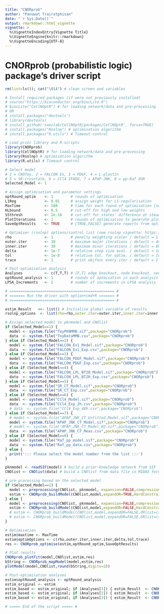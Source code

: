 ```yaml
---
title: "CNORprob"
author: "Panuwat Trairatphisan"
date: "`r Sys.Date()`"
output: rmarkdown::html_vignette
vignette: >
  %\VignetteIndexEntry{Vignette Title}
  %\VignetteEngine{knitr::rmarkdown}
  %\VignetteEncoding{UTF-8}
---
```


# CNORprob (probabilistic logic) package's driver script

```r

rm(list=ls()); cat("\014") # clean screen and variables 

# Install required packages (if were not previously installed)
# source("https://bioconductor.org/biocLite.R") 
# biocLite("CellNOptR") # for loading network/data and pre-processing
# OR
# install.packages("devtools")
# library(devtools)
# install_github('saezlab/CellNOptR/packages/CellNOptR', force=TRUE)
# install.packages("Rsolnp") # optimisation algorithm
# install.packages("R.utils") # Timeout control

# Load prior library and R-scripts
library(CNORprob)
library(CellNOptR) # for loading network/data and pre-processing
library(Rsolnp) # optimisation algorithm
library(R.utils) # Timeout control

# Select model
# 1 = CNOToy, 2 = FALCON Ex, 3 = PDGF, 4 = L-plastin
# 5 = SR-crosstalk, 6 = CCl4 IFADO, 7 = APAP-JNK, 8 = pp-Raf XOR
Selected_Model <- 1

# Assign optimisation and parameter settings
optRound_optim    <- 1        # rounds of optimisation
L1Reg             <- 0.01     # assign weight for L1-regularisation
MaxTime           <- 180      # time for each round of optimisation [seconds]
HLbound           <- 0.5      # cut-off for high and low weights
SSthresh          <- 2e-16    # cut-off for states' difference at steady-state
PlotIterations    <- 1        # rounds of optimisation to generate plots
SaveOptResults    <- TRUE     # [TRUE,FALSE] generate reports from optimisation

# Optimiser (rsolnp) options/control list (see rsolnp vignette: https://cran.r-project.org/web/packages/Rsolnp/Rsolnp.pdf)
rho               <- 1        # penalty weighting scaler / default = 1
outer.iter        <- 30       # maximum major iterations / default = 400
inner.iter        <- 30       # maximum minor iterations / default = 800
delta             <- 1e-7     # relative step size eval. / default = 1e-7
tol               <- 1e-8     # relative tol. for optim. / default = 1e-8
trace             <- 1        # print objfunc every iter / default = 1

# Post-optimisation analysis
Analyses          <- c(T,T,T) # [F,T] edge knockout, node knockout, sensitivity analysis
optRound_analysis <- 1        # rounds of optmisation in each analysis
LPSA_Increments   <- 2        # number of increments in LPSA analysis

# ================================================ # 
# ======= Run the driver with option+cmd+R ======= #
# ================================================ # 

estim_Result   <<- list() # Initialise global variable of results
rsolnp_options  <- list(rho=rho,outer.iter=outer.iter,inner.iter=inner.iter,delta=delta,tol=tol,trace=trace) # Collapase optimisation options

# Assign selected model to pknmodel and CNOlist
if (Selected_Model==1) {
  model <- system.file("ToyPKNMMB.sif",package="CNORprob")
  data  <- system.file("ToyDataMMB.csv",package="CNORprob")
} else if (Selected_Model==2) {
  model <- system.file("FALCON_Ex1_Model.sif",package="CNORprob")
  data  <- system.file("FALCON_Ex1_Exp.csv",package="CNORprob")
} else if (Selected_Model==3) {
  model <- system.file("FALCON_PDGF_Model.sif",package="CNORprob")
  data  <- system.file("FALCON_PDGF_Exp.csv",package="CNORprob")
} else if (Selected_Model==4) {
  model <- system.file("FALCON_LPL_BT20_Model.sif",package="CNORprob")
  data  <- system.file("FALCON_LPL_BT20_Exp.csv",package="CNORprob")
} else if (Selected_Model==5) {
  model <- system.file("SR_CT_Model.sif",package="CNORprob")
  data  <- system.file("SR_CT_Exp.csv",package="CNORprob")
} else if (Selected_Model==6) {
  model <- system.file("CCl4_Model.sif",package="CNORprob")
  data  <- system.file("CCl4_Exp_2h.csv",package="CNORprob")
  # data  <- system.file("CCl4_Exp_48h.csv",package="CNORprob")
} else if (Selected_Model==7) {
  # model <- system.file("APAP_JNK_CT_Unfitted_Model.sif",package="CNORprob")
  model <- system.file("APAP_JNK_CT_Model.sif",package="CNORprob")
  # model <- system.file("APAP_JNK_CT_Model_KO.sif",package="CNORprob")
  data  <- system.file("APAP_JNK_CT_Meas.csv",package="CNORprob")
} else if (Selected_Model==8) {
  model <- system.file("Raf_pp_model.sif",package="CNORprob")
  data  <- system.file("Raf_pp_data.csv",package="CNORprob")
} else {
  print('::: Please select the model number from the list :::')
}

pknmodel <- readSIF(model) # build a prior-knowledge network from SIF file
CNOlist <- CNOlist(data) # build a CNOlist from data file in MIDAS format

# pre-processing based on the selected model
if (Selected_Model==1) {
  model <- preprocessing(CNOlist, pknmodel, expansion=FALSE,compression=TRUE, cutNONC=TRUE, verbose=FALSE)
  estim <- CNORprob_buildModel(CNOlist,model,expandOR=TRUE,HardConstraint=FALSE,Force=FALSE,L1Reg=L1Reg,HLbound=HLbound,SSthresh=SSthresh,PlotIterations=PlotIterations,rsolnp_options=rsolnp_options)
} else {
  model <- preprocessing(CNOlist, pknmodel, expansion=FALSE,compression=FALSE, cutNONC=FALSE, verbose=FALSE)
  estim <- CNORprob_buildModel(CNOlist,model,expandOR=FALSE,HardConstraint=TRUE,Force=TRUE,L1Reg=L1Reg,HLbound=HLbound,SSthresh=SSthresh,PlotIterations=PlotIterations,rsolnp_options=rsolnp_options)
  # estim <- CNORprob_buildModel(CNOlist,model,expandOR=FALSE,ORlist=c("Grb2SOS_OR_GabSOS=GGSOS"),HardConstraint=TRUE,Force=TRUE,L1Reg=L1Reg,HLbound=HLbound,SSthresh=SSthresh,PlotIterations=PlotIterations,rsolnp_options=rsolnp_options)
  # estim <- CNORprob_buildModel(CNOlist,model,expandOR=FALSE,ORlist=c("XOR1_OR_XOR2=MAPK"),HardConstraint=TRUE,Force=TRUE,L1Reg=L1Reg,HLbound=HLbound,SSthresh=SSthresh,PlotIterations=PlotIterations,rsolnp_options=rsolnp_options)
}

# Optimisation
estim$maxtime <- MaxTime
estim$optimOptions <- c(rho,outer.iter,inner.iter,delta,tol,trace)
res <- CNORprob_optimise(estim,optRound_optim,SaveOptResults)

# Plot results
CNORprob_plotFit(model,CNOlist,estim,res)
bString <- CNORprob_mapModel(model,estim,res)
plotModel(model,CNOlist,round(bString,digits=2))

# Post-optimisation analyses
estim$optRound_analysis <- optRound_analysis
estim_original <- estim
estim_based <- estim_original; if (Analyses[1]) { estim_Result  <- CNORprob_edgeKO(model,CNOlist,estim_based,res) }
estim_based <- estim_original; if (Analyses[2]) { estim_Result  <- CNORprob_nodeKO(model,CNOlist,estim_based,res) }
estim_based <- estim_original; if (Analyses[3]) { estim_Result  <- CNORprob_LPSA(model,CNOlist,estim_based,res,HLbound,LPSA_Increments) }

# ===== End of the script ===== #

```


